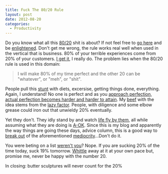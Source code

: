```yaml
---
title: Fuck The 80/20 Rule
layout: post
date: 2012-08-20
categories:
  - Productivity
---
```


Do you know what all this [80/20][1] shit is about? If not feel free to
[go here][2] and be [enlightened][3]. Don't get me wrong, the rule works
real well when used in the vertical that is business. 80% of your
terrible experiences come from 20% of your customers. [I get it][4], I
really do. The problem lies when the 80/20 rule is used in this domain:

> I will make 80% of my time perfect and the other 20 can be "whatever",
> or "meh", or "shit".

People pull this [stunt][5] with diets, excersise, getting things done,
everything. Again, I understand! No one is perfect and as you [approach
perfection, actual perfection becomes harder and harder to attain][6].
My [beef][13] with the idea stems from the [lazy factor][7]. People, with
diligence and some elbow grease could iron out that unwieldy 20%
eventually.

Yet they don't. They idly stand by and watch [life fly by them][8], all
while assuming what they are doing is [A-OK][9]. Since this is my blog
and apparently the way things are going these days, advice column, this
is a good way to [break out][10] of the aforementioned
[mediocrity][10]...Don't do it.

You were beting on a list [weren't you][11]? Nope. If you are sucking
20% of the time today, suck 19% tomorrow. [Whittle][12] away at it at
your own pace but, promise me, never be happy with the number 20.

In closing: butter sculptures will never count for the 20%

[1]: https://gimmebar.com/view/50305c7729ca153546000001/big
[2]: https://en.wikipedia.org/wiki/Pareto_principle
[3]: https://twitter.com/jcrclarksonesq/status/235397285167656962/photo/1/large
[4]: http://youtu.be/n-mpifTiPV4
[5]: https://gimmebar.com/view/502ea8eaaac4223116000014/big
[6]: http://youtu.be/-JFfN5pKzFU
[7]: http://cageme.herokuapp.com/random
[8]: https://gimmebar.com/view/5032f2bf29ca153c71000025/big
[9]: http://www.nypost.com/rw/nypost/2012/02/24/news/web_photos/24.1n008.gop--300x300.jpg
[10]: http://www.the-joke-box.com/pictures/tomahawk-utility-belt.jpg
[11]: https://gimmebar.com/view/5032f46faac422800200001a
[12]: #
[13]: https://gimmebar.com/view/5032f67e29ca154572000000/big
